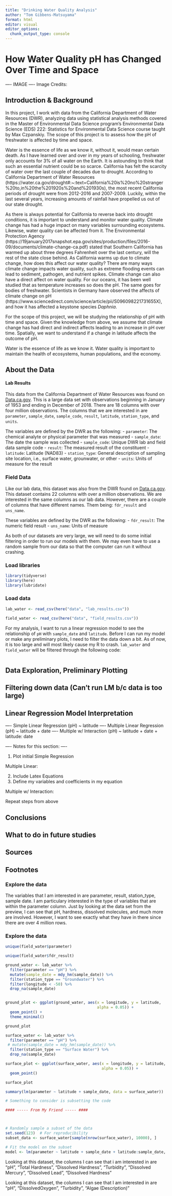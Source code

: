 ```yaml
---
title: "Drinking Water Quality Analysis"
author: "Tom Gibbens-Matsuyama"
format: html
editor: visual
editor_options: 
  chunk_output_type: console
---
```


# How Water Quality pH has Changed Over Time and Space 



---- IMAGE ----
Image Credits: 



## Introduction & Background
In this project, I work with data from the California Department of Water Resources (DWR), analyzing data using statistical analysis methods covered in the Master of Environmental Data Science program’s Environmental Data Science (EDS) 222: Statistics for Environmental Data Science course taught by Max Czpanskiy. The scope of this project is to assess how the pH of freshwater is affected by time and space. 

Water is the essence of life as we know it, without it, would mean certain death. As I have learned over and over in my years of schooling, freshwater only accounts for 3% of all water on the Earth. It is astounding to think that such an essential nutrient could be so scarce. California has felt the scarcity of water over the last couple of decades due to drought. According to California Department of Water Resources (https://water.ca.gov/drought#:~:text=California%20is%20no%20stranger%20to,in%20the%201920s%20and%201930s), the most recent California periods of drought were from 2012-2016 and 2007-2009. Luckily, within the last several years, increasing amounts of rainfall have propelled us out of our state drought. 

As there is always potential for California to reverse back into drought conditions, it is important to understand and monitor water quality. Climate change has had a huge impact on many variables surrounding ecosystems. Likewise, water quality can be affected from it. The Environmental Protection Agency (https://19january2017snapshot.epa.gov/sites/production/files/2016-09/documents/climate-change-ca.pdf) stated that Southern California has warmed up about three degrees Fahrenheit over the last century, will the rest of the state close behind. As California warms up due to climate change, how does this affect our water quality? There are many ways climate change impacts water quality, such as extreme flooding events can lead to sediment, pathogen, and nutrient spikes. Climate change can also have a direct affect on water quality. For our oceans, it has been well studied that as temperature increases so does the pH. The same goes for bodies of freshwater. Scientists in Germany have observed the affects of climate change on pH (https://www.sciencedirect.com/science/article/pii/S096098221731655X), and how it has affected a keystone species *Daphnia*. 

For the scope of this project, we will be studying the relationship of pH with time and space. Given the knowledge from above, we assume that climate change has had direct and indirect affects leading to an increase in pH over time. Spatially, we want to understand if a change in latitude affects the outcome of pH. 

Water is the essence of life as we know it. Water quality is important to maintain the health of ecosystems, human populations, and the economy. 





## About the Data 
#### Lab Results
This data from the California Department of Water Resources was found on [Data.ca.gov](https://data.ca.gov/dataset/water-quality-data). This is a large data set with observations beginning in January of 1953 and ending in December of 2018. There are 18 columns with over four million observations. The columns that we are interested in are `parameter`, `sample_date`, `sample_code`, `result`, `latitude`, `station_type`, and `units`. 

The variables are defined by the DWR as the following:
- `parameter`: The chemical analyte or physical parameter that was measured
- `sample_date`: The date the sample was collected
- `sample_code`: Unique DWR lab and field data sample code
- `result`: The measured result of the constituent
- `latitude`: Latitude (NAD83)
- `station_type`: General description of sampling site location, i.e., surface water, grounwater, or other
- `units`: Units of measure for the result

### Field Data
Like our lab data, this dataset was also from the DWR found on [Data.ca.gov](https://data.ca.gov/dataset/water-quality-data). This dataset contains 22 columns with over a million observations. We are interested in the same columns as our lab data. However, there are a couple of columns that have different names. Them being: `fdr_result` and `uns_name`. 

These variables are defined by the DWR as the following:
- `fdr_result`: The numeric field result
- `uns_name`: Units of measure

As both of our datasets are very large, we will need to do some initial filtering in order to run our models with them. We may even have to use a random sample from our data so that the computer can run it without crashing. 

### Load libraries 

```r
library(tidyverse)
library(here)
library(lubridate)
```

### Load data 

```r
lab_water <- read_csv(here("data", "lab_results.csv"))

field_water <- read_csv(here("data", "field_results.csv"))
```


For my analysis, I want to run a linear regression model to see the relationship of `pH` with `sample_date` and `latitude`. Before I can run my model or make any preliminary plots, I need to filter the data down a bit. As of now, it is too large and will most likely cause my R to crash. `lab_water` and `field_water` will be filtered through the following code:

```r

```



## Data Exploration, Preliminary Plotting





## Filtering down data (Can't run LM b/c data is too large)






## Linear Regression Model Interpretation 

---- Simple Linear Regression (pH) ~ latitude 
---- Multiple Linear Regression (pH) ~ latitude + date
---- Multiple w/ Interaction (pH) ~ latitude + date + latitude: date 

---- Notes for this section: ----

1. Plot initial Simple Regression

Multiple Linear: 

2. Include Latex Equations
3. Define my variables and coefficients in my equation

Multiple w/ Interaction:

Repeat steps from above 




## Conclusions





## What to do in future studies




## Sources




## Footnotes






### Explore the data
The variables that I am interested in are parameter, result, station_type, sample date. I am particulary interested in the type of variables that are within the parameter column. Just by looking at the data set from the preview, I can see that pH, hardness, dissolved molecules, and much more are involved. However, I want to see exactly what they have in there since there are over 4 million rows. 






### Explore the data
```r
unique(field_water$parameter)

unique(field_water$fdr_result)
```

```r
ground_water <- lab_water %>% 
  filter(parameter == "pH") %>% 
  mutate(sample_date = mdy_hm(sample_date)) %>% 
  filter(station_type == "Groundwater") %>% 
  filter(longitude < -50) %>% 
  drop_na(sample_date)


ground_plot <- ggplot(ground_water, aes(x = longitude, y = latitude,
                                        alpha = 0.05)) +
  geom_point() +
  theme_minimal()

ground_plot
```

```r

surface_water <- lab_water %>% 
  filter(parameter == "pH") %>% 
 # mutate(sample_date = mdy_hm(sample_date)) %>% 
  filter(station_type == "Surface Water") %>% 
  drop_na(sample_date)

surface_plot <- ggplot(surface_water, aes(x = longitude, y = latitude,
                                          alpha = 0.05)) +
  geom_point()

surface_plot
```

```r
summary(lm(parameter ~ latitude + sample_date, data = surface_water))
```

```r
# Something to consider is subsetting the code

#### ----- From My Friend ----- ####



# Randomly sample a subset of the data
set.seed(123)  # For reproducibility
subset_data <- surface_water[sample(nrow(surface_water), 10000), ]

# Fit the model on the subset
model <- lm(parameter ~ latitude + sample_date + latitude:sample_date, data = subset_data)

```





Looking at this dataset, the columns I can see that i am interested in are "pH", "Total Hardness", "Dissolved Hardness", "Turbidity", "Dissolved Mercury", "Dissolved Lead", "Dissolved Hardness"

Looking at this dataset, the columns I can see that I am interested in are "pH", "DissolvedOxygen", "Turbidity", "Algae (Description)" 

```r

```

